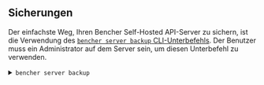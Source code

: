 
## Sicherungen

Der einfachste Weg, Ihren Bencher Self-Hosted API-Server zu sichern, ist die Verwendung des
[`bencher server backup` CLI-Unterbefehls][bencher server backup].
Der Benutzer muss ein Administrator auf dem Server sein, um diesen Unterbefehl zu verwenden.

[bencher server backup]: /de/docs/api/server/server/#post-v0serverbackup

<details>
  <summary><code>bencher server backup</code></summary>
  <br />
  <div class="box">
    <BencherServerBackup />
  </div>
</details>
